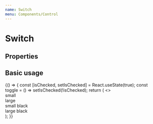 ```yaml
---
name: Switch
menu: Components/Control
---
```



# Switch

## Properties

<Props of={Switch} />

## Basic usage

<Playground>
  {() => {
    const [isChecked, setIsChecked] = React.useState(true);
    const toggle = () => setIsChecked(!isChecked);
    return (
      <>
        <DoczContainer direction="row">
          <DoczContainer direction="column">
            <div>small</div>
            <Switch checked={isChecked} onClick={toggle} />
          </DoczContainer>
          <DoczContainer direction="column">
            <div>large</div>
            <Switch checked={isChecked} onClick={toggle} size="large" />
          </DoczContainer>
        </DoczContainer>
        <DoczContainer direction="row">
          <DoczContainer direction="column">
            <div>small black</div>
            <Switch checked={isChecked} onClick={toggle} color={primary100} />
          </DoczContainer>
          <DoczContainer direction="column">
            <div>large black</div>
            <Switch
              checked={isChecked}
              onClick={toggle}
              size="large"
              color={primary100}
            />
          </DoczContainer>
        </DoczContainer>
      </>
    );
  }}
</Playground>
